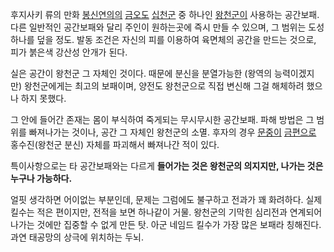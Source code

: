 후지사키 류의 만화 [[봉신연의]]의 [[금오도]] [[십천군]] 중 하나인 [[왕천군]]이 사용하는 공간보패. 다른 일반적인 공간보패와 달리 주인이 원하는곳에 즉시 만들 수 있으며, 그 범위는 도성하나를 덮을 정도. 발동 조건은 자신의 피를 이용하여 육면체의 공간을 만드는 것으로, 피가 붉은색 강산성 안개가 된다. 

실은 공간이 왕천군 그 자체인 것이다. 때문에 분신을 분열가능한 (왕역의 능력이겠지만) 왕천군에게는 최고의 보패이며, 양전도 왕천군으로 직접 변신해 그걸 해체하려 했으나 하지 못했다.

그 안에 들어간 존재는 몸이 부식하여 죽게되는 무시무시한 공간보패. 파해 방법은 그 범위를 빠져나가는 것이나, 공간 그 자체인 왕천군의 소멸. 후자의 경우 [[문중]]이 [[금편]]으로 홍수진(왕천군 분신) 자체를 파괴해서 빠져나간 적이 있다.

특이사항으로는 타 공간보패와는 다르게 '''들어가는 것은 왕천군의 의지지만, 나가는 것은 누구나 가능하다.''' 

얼핏 생각하면 어이없는 부분인데, 문제는 그럼에도 불구하고 전과가 꽤 화려하다. 실제 킬수는 적은 편이지만, 전적을 보면 하나같이 거물. 왕천군의 기막힌 심리전과 연계되어 나가는 것에만 집중할 수 없게 만든 탓. 아군 네임드 킬수가 가장 많은 보패라 칭해진다. 과연 태공망의 상극에 위치하는 두뇌.
